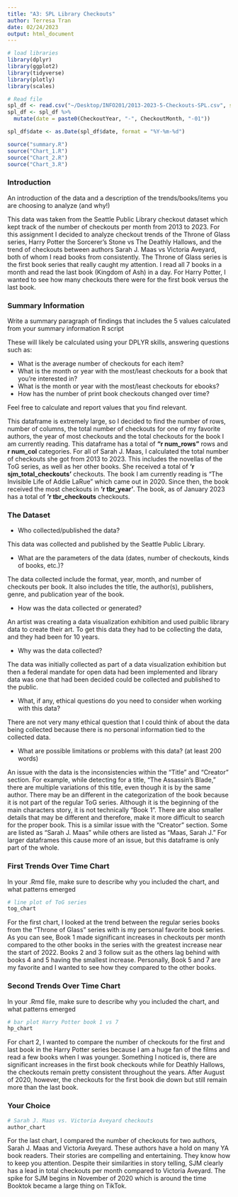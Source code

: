 ```yaml
---
title: "A3: SPL Library Checkouts"
author: Terresa Tran
date: 02/24/2023
output: html_document
---
```


```r

# load libraries
library(dplyr)
library(ggplot2)
library(tidyverse)
library(plotly)
library(scales)

# Read file
spl_df <- read.csv("~/Desktop/INFO201/2013-2023-5-Checkouts-SPL.csv", stringsAsFactors = F)
spl_df <- spl_df %>% 
  mutate(date = paste0(CheckoutYear, "-", CheckoutMonth, "-01"))

spl_df$date <- as.Date(spl_df$date, format = "%Y-%m-%d")

source("summary.R")
source("Chart_1.R")
source("Chart_2.R")
source("Chart_3.R")
```

### Introduction

An introduction of the data and a description of the trends/books/items you are choosing to analyze (and why!)

This data was taken from the Seattle Public Library checkout dataset which kept track of the number of checkouts per month from 2013 to 2023. For this assignment I decided to analyze checkout trends of the Throne of Glass series, Harry Potter the Sorcerer's Stone vs The Deathly Hallows, and the trend of checkouts between authors Sarah J. Maas vs Victoria Aveyard, both of whom I read books from consistently. The Throne of Glass series is the first book series that really caught my attention. I read all 7 books in a month and read the last book (Kingdom of Ash) in a day. For Harry Potter, I wanted to see how many checkouts there were for the first book versus the last book. 

### Summary Information

Write a summary paragraph of findings that includes the 5 values calculated from your summary information R script

These will likely be calculated using your DPLYR skills, answering questions such as:

- What is the average number of checkouts for each item?
- What is the month or year with the most/least checkouts for a book that you're interested in?
- What is the month or year with the most/least checkouts for ebooks?
- How has the number of print book checkouts changed over time?

Feel free to calculate and report values that you find relevant.

This dataframe is extremely large, so I decided to find the number of rows, number of columns, the total number of checkouts for one of my favorite authors, the year of most checkouts and the total checkouts for the book I am currently reading. This dataframe has a total of **"r num_rows"** rows and **r num_col** categories. For all of Sarah J. Maas, I calculated the total number of checkouts she got from 2013 to 2023. This includes the novellas of the ToG series, as well as her other books. She received a total of **'r sjm_total_checkouts'** checkouts. The book I am currently reading is "The Invisible Life of Addie LaRue" which came out in 2020. Since then, the book received the most checkouts in **'r tbr_year'**. The book, as of January 2023 has a total of **'r tbr_checkouts** checkouts. 

### The Dataset

- Who collected/published the data?  

This data was collected and published by the Seattle Public Library.

- What are the parameters of the data (dates, number of checkouts, kinds of books, etc.)?

The data collected include the format, year, month, and number of checkouts per book. It also includes the title, the author(s), publishers, genre, and publication year of the book. 

- How was the data collected or generated?  

An artist was creating a data visualization exhibition and used puiblic library data to create their art. To get this data they had to be collecting the data, and they had been for 10 years.

- Why was the data collected?  

The data was initially collected as part of a data visualization exhibition but then a federal mandate for open data had been implemented and library data was one that had been decided could be collected and published to the public.

- What, if any, ethical questions do you need to consider when working with this data?  

There are not very many ethical question that I could think of about the data being collected because there is no personal information tied to the collected data. 

- What are possible limitations or problems with this data?   (at least 200 words)

An issue with the data is the inconsistencies within the "Title" and "Creator" section. For example, while detecting for a title, "The Assassin's Blade," there are multiple variations of this title, even though it is by the same author. There may be an different in the categorization of the book because it is not part of the regular ToG series. Although it is the beginning of the main characters story, it is not technically "Book 1". There are also smaller details that may be different and therefore, make it more difficult to search for the proper book. This is a similar issue with the "Creator" section. Some are listed as "Sarah J. Maas" while others are listed as "Maas, Sarah J." For larger dataframes this cause more of an issue, but this dataframe is only part of the whole. 


### First Trends Over Time Chart

In your .Rmd file, make sure to describe why you included the chart, and what patterns emerged

```r
# line plot of ToG series
tog_chart
```

For the first chart, I looked at the trend between the regular series books from the "Throne of Glass" series with is my personal favorite book series. As you can see, Book 1 made significant increases in checkouts per month compared to the other books in the series with the greatest increase near the start of 2022. Books 2 and 3 follow suit as the others lag behind with books 4 and 5 having the smallest increase. Personally, Book 5 and 7 are my favorite and I wanted to see how they compared to the other books. 

### Second Trends Over Time Chart

In your .Rmd file, make sure to describe why you included the chart, and what patterns emerged

```r
# bar plot Harry Potter book 1 vs 7
hp_chart
```

For chart 2, I wanted to compare the number of checkouts for the first and last book in the Harry Potter series because I am a huge fan of the films and read a few books when I was younger. Something I noticed is, there are significant increases in the first book checkouts while for Deathly Hallows, the checkouts remain pretty consistent throughout the years. After August of 2020, however, the checkouts for the first book die down but still remain more than the last book. 

### Your Choice

```r
# Sarah J. Maas vs. Victoria Aveyard checkouts
author_chart
```

For the last chart, I compared the number of checkouts for two authors, Sarah J. Maas and Victoria Aveyard. These authors have a hold on many YA book readers. Their stories are compelling and entertaining. They know how to keep you attention. Despite their similarities in story telling, SJM clearly has a lead in total checkouts per month compared to Victoria Aveyard. The spike for SJM begins in November of 2020 which is around the time Booktok became a large thing on TikTok.
